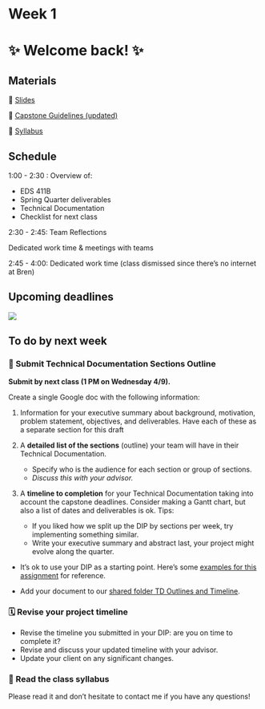 # Week 1

# ✨ Welcome back! ✨

## Materials

📕 [Slides](https://docs.google.com/presentation/d/1QDZMGqhYkSEh5hOXt3ykJRiCf2_GlmUOdJw6FDJNS4M/edit?usp=share_link)

📗 [Capstone Guidelines (updated)](https://drive.google.com/file/d/1uz8WfrL-c8gSVKFmsmXpAijgoIawMy-U/view?usp=share_link)

📘 [Syllabus](https://docs.google.com/document/d/1AKoxetDwUMfaYZi89BTcT3NxgxP6mEMErUSZiRyUPLw/edit?usp=sharing)

## Schedule

1:00 - 2:30 : Overview of:

-  EDS 411B
- Spring Quarter deliverables
- Technical Documentation
- Checklist for next class

2:30 - 2:45: Team Reflections

Dedicated work time & meetings with teams

2:45 - 4:00: Dedicated work time (class dismissed since there’s no internet at Bren)

## Upcoming deadlines

![](/411b_spring/images/411b_2025_deadlines1.png)

## To do by next week

### 📝 Submit Technical Documentation Sections Outline

**Submit by next class (1 PM on Wednesday 4/9).**

Create a single Google doc with the following information:

1. Information for your executive summary about background, motivation, problem statement, objectives, and deliverables. Have each of these as a separate section for this draft 

2. A **detailed list of the sections** (outline) your team will have in their Technical Documentation.
    - Specify who is the audience for each section or group of sections.
    - *Discuss this with your advisor.*

2. A **timeline to completion** for your Technical Documentation taking into account the capstone deadlines. Consider making a Gantt chart, but also a list of dates and deliverables is ok.
    Tips:
    - If you liked how we split up the DIP by sections per week, try implementing something similar.
    - Write your executive summary and abstract last, your project might evolve along the quarter.


- It’s ok to use your DIP as a starting point. Here’s some  [examples for this assignment](https://drive.google.com/drive/folders/1wsSO4-tMG97xGonh0R8lSnqEYXWB-x43?usp=share_link) for reference.

- Add your document to our [shared folder TD Outlines and Timeline](https://drive.google.com/drive/folders/1wFdkjj4wb6Y-SDn7wiBOrRpD8K_3VF7P?usp=share_link). 


### 🗓️ Revise your project timeline

- Revise the timeline you submitted in your DIP: are you on time to complete it? 
- Revise and discuss your updated timeline with your advisor. 
- Update your client on any significant changes.

### 🌟 Read the class syllabus
Please read it and don’t hesitate to contact me if you have any questions!